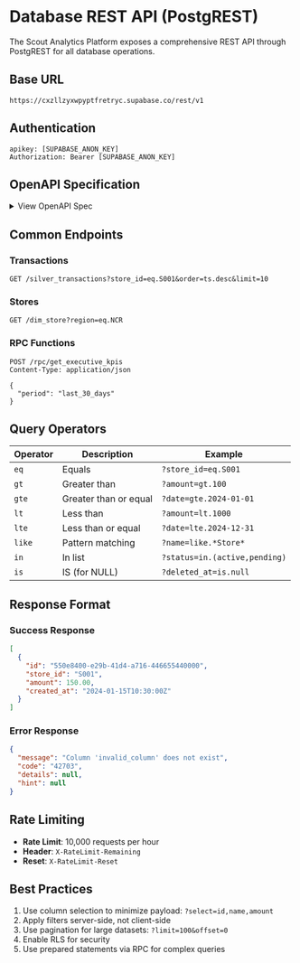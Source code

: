 # Database REST API (PostgREST)

The Scout Analytics Platform exposes a comprehensive REST API through PostgREST for all database operations.

## Base URL
```
https://cxzllzyxwpyptfretryc.supabase.co/rest/v1
```

## Authentication
```http
apikey: [SUPABASE_ANON_KEY]
Authorization: Bearer [SUPABASE_ANON_KEY]
```

## OpenAPI Specification

<details>
<summary>View OpenAPI Spec</summary>

The complete OpenAPI specification is available at:
- JSON: [/openapi/postgrest.json](/openapi/postgrest.json)
- Live: `https://cxzllzyxwpyptfretryc.supabase.co/rest/v1/`

</details>

## Common Endpoints

### Transactions
```http
GET /silver_transactions?store_id=eq.S001&order=ts.desc&limit=10
```

### Stores
```http
GET /dim_store?region=eq.NCR
```

### RPC Functions
```http
POST /rpc/get_executive_kpis
Content-Type: application/json

{
  "period": "last_30_days"
}
```

## Query Operators

| Operator | Description | Example |
|----------|-------------|---------|
| `eq` | Equals | `?store_id=eq.S001` |
| `gt` | Greater than | `?amount=gt.100` |
| `gte` | Greater than or equal | `?date=gte.2024-01-01` |
| `lt` | Less than | `?amount=lt.1000` |
| `lte` | Less than or equal | `?date=lte.2024-12-31` |
| `like` | Pattern matching | `?name=like.*Store*` |
| `in` | In list | `?status=in.(active,pending)` |
| `is` | IS (for NULL) | `?deleted_at=is.null` |

## Response Format

### Success Response
```json
[
  {
    "id": "550e8400-e29b-41d4-a716-446655440000",
    "store_id": "S001",
    "amount": 150.00,
    "created_at": "2024-01-15T10:30:00Z"
  }
]
```

### Error Response
```json
{
  "message": "Column 'invalid_column' does not exist",
  "code": "42703",
  "details": null,
  "hint": null
}
```

## Rate Limiting
- **Rate Limit**: 10,000 requests per hour
- **Header**: `X-RateLimit-Remaining`
- **Reset**: `X-RateLimit-Reset`

## Best Practices
1. Use column selection to minimize payload: `?select=id,name,amount`
2. Apply filters server-side, not client-side
3. Use pagination for large datasets: `?limit=100&offset=0`
4. Enable RLS for security
5. Use prepared statements via RPC for complex queries
